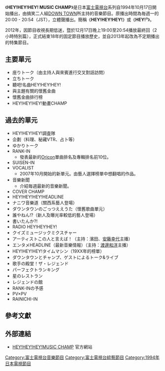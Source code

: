 {{Infobox Television
| show_name = HEY!HEY!HEY!MUSIC CHAMP
| image = 
| format = [[音樂節目|音樂節目]]
| runtime = 54分鐘
| presenter = [[DOWN_TOWN|DOWN TOWN]]（[[松本人志|松本人志]]、[[濱田雅功|濱田雅功]]）
| country = {{JPN}}
| network = [[富士電視台|富士電視台]]
| picture_format = 
| first_aired = 1994年10月17日 - 2012年12月17日
| website = https://web.archive.org/web/20061027233523/http://www.fujitv.jp/HEY/
}}
《'''HEY!HEY!HEY! MUSIC CHAMP'''》是日本[[富士電視台|富士電視台]]系列自1994年10月17日開始播出，由搞笑二人組[[DOWN_TOWN|DOWN TOWN]]所主持的音樂節目。原播出時間為毎週一的20:00 - 20:54（JST），立體聲播出。簡稱《'''HEY!HEY!HEY!'''》或《'''HEY!³'''》。

2012年，因節目收視長期低迷，暨於12月17日晚上19:00至20:54播放最終回（2小時特別篇），正式結束18年的固定節目播放歷史{{R|Sponichi20120918}}{{R|Sanspo20120918}}，並自2013年起改為不定期播出的特集節目。

== 主要單元 ==
* 座りトーク（由主持人與來賓進行交叉對話訪問）
* 立ちトーク
* 聽吧!名曲HEY!HEY!HEY!
* 與主題有關的懷舊金曲
* 懷舊金曲排行榜
* HEY!HEY!HEY!動畫CHAMP

== 過去的單元 ==
* HEY!HEY!HEY!調査隊
* 企劃（料理、秘藏VTR、占卜等）
* ゆかりトーク
* RANK-IN
** 發表最新的[[Oricon|Oricon]]單曲排名及專輯排名前10位。
* SUISEN-IN
* VOCALIST
** 2007年10月開始的新單元。由藝人選擇榜單中想翻唱的作品。
* 音樂新聞
** 介紹毎週最新的音樂新聞。
* COVER CHAMP
* HEY!HEY!HEY!HEADLINE
* ナニワ音樂道（關西系藝人登場）
* ダウンタウンのごっつええうた（懷舊歌曲單元）
* 誰やねん!?（新人及曝光率較低的藝人登場）
* 書いたんか?!
* RADIO HEY!HEY!HEY!
* クイズミュージックミクスチャー
* アーティストこの人と言えば！（主持：濱田、[[安藤幸代|安藤幸代]]主播）
* エンタメHEADLINE（最新音樂情報）（主持：[[渡邊和洋|渡邊和洋]]主播）
* HEY!HEY!HEY!タイムマシン（19XX年的榜單）
* ダウンタウンとチャンプ、ゲストによるトーク&ライブ
* 歌手の殿堂！ザ・レジェンド
* パーフェクトランキング
* 星のレストラン
* レジェンドの館
*RANK-INの予感
*PV×PV
*RAINICHI-IN

==參考文獻==
{{reflist|refs=
<ref name="Sponichi20120918">{{cite web |url=http://www.sponichi.co.jp/entertainment/news/2012/09/18/kiji/K20120918004136330.html |language=ja |title=<span lang="ja">フジ「ＨＥＹ！ＨＥＹ！ＨＥＹ！」18年の歴史に幕　年内で終了</span> |publisher=[[運動日本新聞社|運動日本新聞社]] |date=2012年9月18日 |accessdate=2012年11月21日 |archive-date=2021年1月22日 |archive-url=https://web.archive.org/web/20210122225300/https://www.sponichi.co.jp/entertainment/news/2012/09/18/kiji/K20120918004136330.html |dead-url=no }}</ref>

<ref name="Sanspo20120918">{{cite web |url=http://www.sanspo.com/geino/news/20120918/owa12091805030000-n1.html |language=ja |title=<span lang="ja">「ＨＥＹ！ＨＥＹ！ＨＥＹ！」１８年の歴史に幕</span> |publisher=[[產經新聞|產經新聞]] |date=2012年9月18日 |accessdate=2012年11月21日 |deadurl=yes |archiveurl=https://web.archive.org/web/20121123035826/http://www.sanspo.com/geino/news/20120918/owa12091805030000-n1.html |archivedate=2012年11月23日 }}</ref>
}}

== 外部連結 ==
*[https://web.archive.org/web/20061027233523/http://www.fujitv.jp/HEY/ HEY!HEY!HEY!MUSIC CHAMP] 官方網站

{{DEFAULTSORT:Hey Hey Hey}}
[[Category:富士電視台音樂節目|Category:富士電視台音樂節目]]
[[Category:富士電視台綜藝節目|Category:富士電視台綜藝節目]]
[[Category:1994年日本電視節目|Category:1994年日本電視節目]]